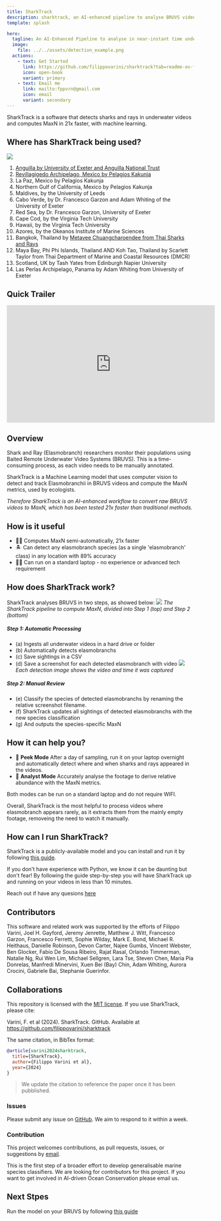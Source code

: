 ```yaml
---
title: SharkTrack
description: sharktrack, an AI-enhanced pipeline to analyse BRUVS videos of sharks and rays with Machine Learning
template: splash

hero:
  tagline: An AI-Enhanced Pipeline to analyse in near-instant time underwater videos (BRUVS) of sharks, rays and more!
  image:
    file: ../../assets/detection_example.png
  actions:
    - text: Get Started
      link: https://github.com/filippovarini/sharktrack?tab=readme-ov-file#sharktrack
      icon: open-book
      variant: primary
    - text: Email me
      link: mailto:fppvrn@gmail.com
      icon: email
      variant: secondary
---
```



SharkTrack is a software that detects sharks and rays in underwater videos and computes MaxN in 21x faster, with machine learning.

## Where has SharkTrack being used?

![](../../assets/users-map.png)

1. [Anguilla by University of Exeter and Anguilla National Trust](https://www.linkedin.com/posts/filippo-varini_we-are-back-from-university-of-exeter-activity-7167899292593065985-dZLo?utm_source=share&utm_medium=member_desktop)
2. [Revillagigedo Archipelago, Mexico by Pelagios Kakunja](https://youtu.be/NeBcpscTc3M?si=BfyYM4jQ0-NDCKZZ)
3. La Paz, Mexico by Pelagios Kakunja
4. Northern Gulf of California, Mexico by Pelagios Kakunja
5. Maldives, by the University of Leeds
6. Cabo Verde, by Dr. Francesco Garzon and Adam Whiting of the University of Exeter
7. Red Sea, by Dr. Francesco Garzon, University of Exeter
8. Cape Cod, by the Virginia Tech University
9. Hawaii, by the Virginia Tech University
10. Azores, by the Okeanos Institute of Marine Sciences
11. Bangkok, Thailand by [Metavee Chuangcharoendee from Thai Sharks and Rays](https://www.reshark.org/star-project)
12. Maya Bay, Phi Phi Islands, Thailand AND Koh Tao, Thailand by Scarlett Taylor from Thai Department of Marine and Coastal Resources (DMCR)
13. Scotland, UK by Tash Yates from Edinburgh Napier University
13. Las Perlas Archipelago, Panama by Adam Whiting from University of Exeter

## Quick Trailer

<div>
  <iframe
    width="560"
    height="315"
    src="https://www.youtube.com/embed/NeBcpscTc3M?si=vIklOFr9nRxDDm4w"
    title="YouTube video player"
    frameborder="0"
    allow="accelerometer; autoplay; clipboard-write; encrypted-media; gyroscope; picture-in-picture; web-share"
    referrerpolicy="strict-origin-when-cross-origin"
    allowfullscreen
  ></iframe>
</div>

## Overview

Shark and Ray (Elasmobranch) researchers monitor their populations using Baited Remote Underwater Video Systems (BRUVS). This is a time-consuming process, as each video needs to be manually annotated.

SharkTrack is a Machine Learning model that uses computer vision to detect and track Elasmobranchii in BRUVS videos and compute the MaxN metrics, used by ecologists.

_Therefore SharkTrack is an AI-enhanced workflow to convert raw BRUVS videos to MaxN, which has been tested 21x faster than traditional methods._

## How is it useful

- 🏃‍♀️ Computes MaxN semi-automatically, 21x faster
- 🏝 Can detect any elasmobranch species (as a single 'elasmobranch' class) in any location with 89% accuracy
- 👨‍💻 Can run on a standard laptop - no experience or advanced tech requirement

## How does SharkTrack work?

SharkTrack analyses BRUVS in two steps, as showed below:
![](../../assets/figure1.png)
_The SharkTrack pipeline to compute MaxN, divided into Step 1 (top) and Step 2 (bottom)_

##### Step 1: Automatic Processing

- (a) Ingests all underwater videos in a hard drive or folder
- (b) Automatically detects elasmobranchs
- (c) Save sightings in a CSV
- (d) Save a screenshot for each detected elasmobranch with video
  ![](../../assets/example_detection.jpg)
  _Each detection image shows the video and time it was captured_

##### Step 2: Manual Review

- (e) Classify the species of detected elasmobranchs by renaming the relative screenshot filename.
- (f) SharkTrack updates all sightings of detected elasmobranchs with the new species classification
- (g) And outputs the species-specific MaxN

## How it can help you?

- 👀 **Peek Mode** After a day of sampling, run it on your laptop overnight and automatically detect where and when sharks and rays appeared in the videos.
- 🔎 **Analyst Mode** Accurately analyse the footage to derive relative abundance with the MaxN metrics.

Both modes can be run on a standard laptop and do not require WIFI.

Overall, SharkTrack is the most helpful to process videos where elasmobranch appears rarely, as it extracts them from the mainly empty footage, removeing the need to watch it manually.

## How can I run SharkTrack?

SharkTrack is a publicly-available model and you can install and run it by following [this guide](https://github.com/filippovarini/sharktrack/blob/master/sharktrack-user-guide.md).

If you don't have experience with Python, we know it can be daunting but don't fear! By following the guide step-by-step you will have SharkTrack up and running on your videos in less than 10 minutes.

Reach out if have any quesions [here](<(mailto:fppvrn@gmail.com?subject=SharkTrackHelp)>)

## Contributors

This software and related work was supported by the efforts of Filippo Varini, Joel H. Gayford, Jeremy Jenrette, Matthew J. Witt, Francesco Garzon, Francesco Ferretti, Sophie Wilday, Mark E. Bond, Michael R. Heithaus, Danielle Robinson, Devon Carter, Najee Gumbs, Vincent Webster, Ben Glocker, Fabio De Sousa Ribeiro, Rajat Rasal, Orlando Timmerman, Natalie Ng, Rui Wen Lim, Michael Sellgren, Lara Tse, Steven Chen, Maria Pia Donrelas, Manfredi Minervini, Xuen Bei (Bay) Chin, Adam Whiting, Aurora Crocini, Gabriele Bai, Stephanie Guerinfor.

## Collaborations

This repository is licensed with the [MIT license](https://opensource.org/license/mit). If you use SharkTrack, please cite:

Varini, F. et al (2024). SharkTrack. GitHub. Available at
https://github.com/filippovarini/sharktrack

The same citation, in BibTex format:

```BibTex
@article{varini2024sharktrack,
  title={SharkTrack},
  author={Filippo Varini et al},
  year={2024}
}
```

> We update the citation to reference the paper once it has been pubblished.

### Issues

Please submit any issue on [GitHub](https://github.com/filippovarini/sharktrack/issues). We aim to respond to it within a week.

### Contribution

This project welcomes contributions, as pull requests, issues, or suggestions by [email](mailto:fppvrn@gmail.com?subject=SharkTrackContribution).

This is the first step of a broader effort to develop generalisable marine species classifiers. We are looking for contributors for this project. If you want to get involved in AI-driven Ocean Conservation please email us.

## Next Stpes

Run the model on your BRUVS by following [this guide](https://github.com/filippovarini/sharktrack/blob/master/sharktrack-user-guide.md)
